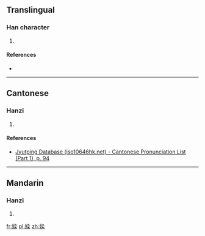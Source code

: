 ==Translingual==

===Han character===
{{Han char|rn=38|rad=女|as=09|sn=12|four=|canj=女水弓木 (VEND), X女水弓木 (XVEND)|ids=⿰[[女]][[染]]}}

# {{defn|Han|sort=女09}}

====References====
* {{Han ref|kx=0267.230|dkj=06528|dj=0534.210|hdz=21069.020|uh=5AA3|ud=23203}}

----

==Cantonese==

===Hanzi===
{{yue-hanzi|jyut=[[gam1]]|y=gam1}}

# {{defn|lang=yue|sort=女09}}

====References====
* [http://www.iso10646hk.net/jp/document/download.jsp Jyutping Database (iso10646hk.net) - Cantonese Pronunciation List (Part 1), p. 94]

----

==Mandarin==

===Hanzi===
{{cmn-hanzi|pin=[[rǎn]] ([[ran3]])|wg=jan<sup>3</sup>}}

# {{defn|lang=cmn|sort=女09}}

[[fr:媣]]
[[pl:媣]]
[[zh:媣]]